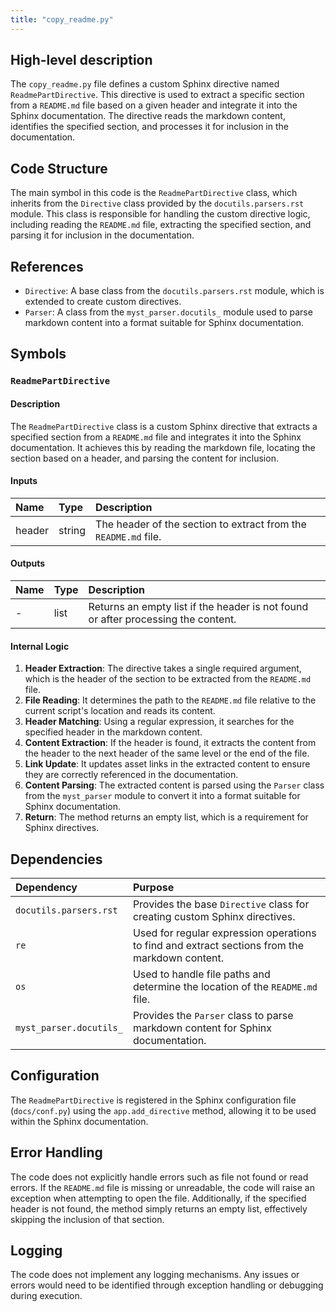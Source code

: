 ```yaml
---
title: "copy_readme.py"
---
```


## High-level description

The `copy_readme.py` file defines a custom Sphinx directive named `ReadmePartDirective`. This directive is used to extract a specific section from a `README.md` file based on a given header and integrate it into the Sphinx documentation. The directive reads the markdown content, identifies the specified section, and processes it for inclusion in the documentation.

## Code Structure

The main symbol in this code is the `ReadmePartDirective` class, which inherits from the `Directive` class provided by the `docutils.parsers.rst` module. This class is responsible for handling the custom directive logic, including reading the `README.md` file, extracting the specified section, and parsing it for inclusion in the documentation.

## References

- `Directive`: A base class from the `docutils.parsers.rst` module, which is extended to create custom directives.
- `Parser`: A class from the `myst_parser.docutils_` module used to parse markdown content into a format suitable for Sphinx documentation.

## Symbols

### `ReadmePartDirective`
#### Description
The `ReadmePartDirective` class is a custom Sphinx directive that extracts a specified section from a `README.md` file and integrates it into the Sphinx documentation. It achieves this by reading the markdown file, locating the section based on a header, and parsing the content for inclusion.

#### Inputs
| Name   | Type   | Description                        |
|:-------|:-------|:-----------------------------------|
| header | string | The header of the section to extract from the `README.md` file. |

#### Outputs
| Name | Type | Description |
|:-----|:-----|:------------|
| -    | list | Returns an empty list if the header is not found or after processing the content. |

#### Internal Logic
1. **Header Extraction**: The directive takes a single required argument, which is the header of the section to be extracted from the `README.md` file.
2. **File Reading**: It determines the path to the `README.md` file relative to the current script's location and reads its content.
3. **Header Matching**: Using a regular expression, it searches for the specified header in the markdown content.
4. **Content Extraction**: If the header is found, it extracts the content from the header to the next header of the same level or the end of the file.
5. **Link Update**: It updates asset links in the extracted content to ensure they are correctly referenced in the documentation.
6. **Content Parsing**: The extracted content is parsed using the `Parser` class from the `myst_parser` module to convert it into a format suitable for Sphinx documentation.
7. **Return**: The method returns an empty list, which is a requirement for Sphinx directives.

## Dependencies

| Dependency | Purpose |
|:-----------|:--------|
| `docutils.parsers.rst` | Provides the base `Directive` class for creating custom Sphinx directives. |
| `re` | Used for regular expression operations to find and extract sections from the markdown content. |
| `os` | Used to handle file paths and determine the location of the `README.md` file. |
| `myst_parser.docutils_` | Provides the `Parser` class to parse markdown content for Sphinx documentation. |

## Configuration

The `ReadmePartDirective` is registered in the Sphinx configuration file (`docs/conf.py`) using the `app.add_directive` method, allowing it to be used within the Sphinx documentation.

## Error Handling

The code does not explicitly handle errors such as file not found or read errors. If the `README.md` file is missing or unreadable, the code will raise an exception when attempting to open the file. Additionally, if the specified header is not found, the method simply returns an empty list, effectively skipping the inclusion of that section.

## Logging

The code does not implement any logging mechanisms. Any issues or errors would need to be identified through exception handling or debugging during execution.